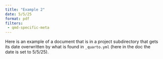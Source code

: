 ```yaml
---
title: "Example 2"
date: 5/5/25
format: pdf
filters:
 - qmd-specific-meta
---
```


Here is an example of a document that is in a project subdirectory that gets its date overwritten by what is found in `_quarto.yml` (here in the doc the date is set to 5/5/25).

